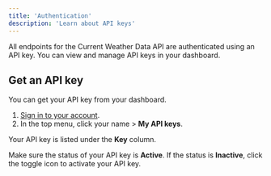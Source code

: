 ```yaml
---
title: 'Authentication'
description: 'Learn about API keys'
---
```


All endpoints for the Current Weather Data API are authenticated using an API key.
You can view and manage API keys in your dashboard.

## Get an API key

You can get your API key from your dashboard.

  1. [Sign in to your account](https://openweathermap.org/home/sign_in).
  2. In the top menu, click your name > **My API keys**.
    
Your API key is listed under the **Key** column.

<Info>Make sure the status of your API key is **Active**. If the status is **Inactive**, click the toggle icon to activate your API key.</Info>